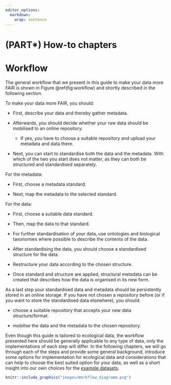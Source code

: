 ```yaml
---
editor_options: 
  markdown: 
    wrap: sentence
---
```


# (PART\*) How-to chapters {.unnumbered}

# Workflow

The general workflow that we present in this guide to make your data more FAIR is shown in Figure \@ref(fig:workflow) and shortly described in the following section.

To make your data more FAIR, you should:

-   First, describe your data and thereby gather metadata.

-   Afterwards, you should decide whether your raw data should be mobilised to an online repository.

    -   If yes, you have to choose a suitable repository and upload your metadata and data there.

-   Next, you can start to standardise both the data and the metadata.
    With which of the two you start does not matter, as they can both be structured and standardised separately.

For the metadata:

-   First, choose a metadata standard.

-   Next, map the metadata to the selected standard.

For the data:

-   First, choose a suitable data standard.

-   Then, map the data to that standard.

-   For further standardisation of your data, use ontologies and biological taxonomies where possible to describe the contents of the data.

-   After standardising the data, you should choose a standardised structure for the data.

-   Restructure your data according to the chosen structure.

-   Once standard and structure are applied, structural metadata can be created that describes how the data is organised in its new form.

As a last step your standardised data and metadata should be persistently stored in an online storage.
If you have not chosen a repository before (or if you want to store the standardised data elsewhere), you should:

-   choose a suitable repository that accepts your new data structure/format.

-   mobilise the data and the metadata to the chosen repository.

Even though this guide is tailored to ecological data, the workflow presented here should be generally applicable to any type of data, only the implementations of each step will differ.
In the following chapters, we will go through each of the steps and provide some general background, introduce some options for implementation for ecological data and considerations that can help to choose the best suited option for your data, as well as a short insight into our own choices for the [example datasets](#example-datasets).

```r

knitr::include_graphics("images/Workflow_diagramm.png")

```
